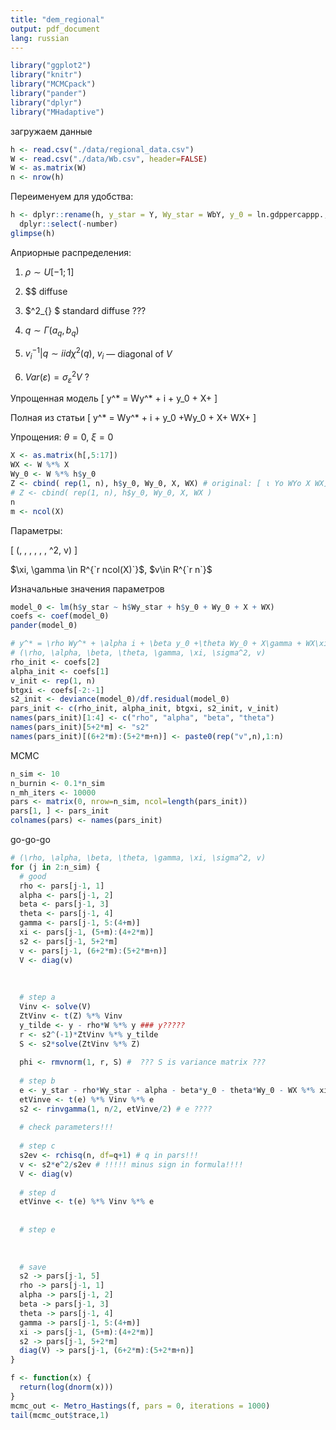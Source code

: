 ```yaml
---
title: "dem_regional"
output: pdf_document
lang: russian
---
```


```r
library("ggplot2")
library("knitr")
library("MCMCpack")
library("pander")
library("dplyr")
library("MHadaptive")
```


загружаем данные
```r
h <- read.csv("./data/regional_data.csv")
W <- read.csv("./data/Wb.csv", header=FALSE)
W <- as.matrix(W)
n <- nrow(h)
```

Переименуем для удобства:
```r
h <- dplyr::rename(h, y_star = Y, Wy_star = WbY, y_0 = ln.gdppercappp., region = X) %>% 
  dplyr::select(-number)
glimpse(h)
```


Априорные распределения:

1. $\rho \sim U[-1;1]$

2. $\phi \sim $ diffuse

3. $\sigma^2_{\varepsilon} \sim $ standard diffuse ???

4. $q \sim \Gamma(a_q, b_q)$

5. $v_i^{-1} | q \sim iid \chi^2(q)$, $v_i$ --- diagonal of $V$

6. $Var(\varepsilon) = \sigma^2_{\varepsilon} V$ ?

Упрощенная модель 
\[
y^* = \rho Wy^* + \alpha i + \beta y_0 + X\gamma + \varepsilon
\]

Полная из статьи
\[
y^* = \rho Wy^* + \alpha i + \beta y_0 +\theta Wy_0 + X\gamma + WX\xi +  \varepsilon
\]



Упрощения: $\theta=0$, $\xi=0$


```r
X <- as.matrix(h[,5:17])
WX <- W %*% X
Wy_0 <- W %*% h$y_0
Z <- cbind( rep(1, n), h$y_0, Wy_0, X, WX) # original: [ ι Yo WYo X WX]
# Z <- cbind( rep(1, n), h$y_0, Wy_0, X, WX )
n
m <- ncol(X)
```

Параметры:

\[
(\rho, \alpha, \beta, \theta, \gamma, \xi, \sigma^2, v)
\]


$\xi, \gamma \in R^{`r ncol(X)`}$, $v\in R^{`r n`}$


Изначальные значения параметров

```r
model_0 <- lm(h$y_star ~ h$Wy_star + h$y_0 + Wy_0 + X + WX)
coefs <- coef(model_0)
pander(model_0)
```

```r
# y^* = \rho Wy^* + \alpha i + \beta y_0 +\theta Wy_0 + X\gamma + WX\xi +  \varepsilon
# (\rho, \alpha, \beta, \theta, \gamma, \xi, \sigma^2, v)
rho_init <- coefs[2]
alpha_init <- coefs[1]
v_init <- rep(1, n)
btgxi <- coefs[-2:-1]
s2_init <- deviance(model_0)/df.residual(model_0)
pars_init <- c(rho_init, alpha_init, btgxi, s2_init, v_init)
names(pars_init)[1:4] <- c("rho", "alpha", "beta", "theta")
names(pars_init)[5+2*m] <- "s2"
names(pars_init)[(6+2*m):(5+2*m+n)] <- paste0(rep("v",n),1:n)
```



MCMC

```r
n_sim <- 10
n_burnin <- 0.1*n_sim
n_mh_iters <- 10000
pars <- matrix(0, nrow=n_sim, ncol=length(pars_init))
pars[1, ] <- pars_init
colnames(pars) <- names(pars_init)
```


go-go-go

```r
# (\rho, \alpha, \beta, \theta, \gamma, \xi, \sigma^2, v)
for (j in 2:n_sim) {
  # good 
  rho <- pars[j-1, 1]
  alpha <- pars[j-1, 2]
  beta <- pars[j-1, 3]
  theta <- pars[j-1, 4]
  gamma <- pars[j-1, 5:(4+m)]
  xi <- pars[j-1, (5+m):(4+2*m)]
  s2 <- pars[j-1, 5+2*m]
  v <- pars[j-1, (6+2*m):(5+2*m+n)]
  V <- diag(v)
  
  
  
  # step a
  Vinv <- solve(V)
  ZtVinv <- t(Z) %*% Vinv
  y_tilde <- y - rho*W %*% y ### y?????
  r <- s2^(-1)*ZtVinv %*% y_tilde
  S <- s2*solve(ZtVinv %*% Z)
  
  phi <- rmvnorm(1, r, S) #  ??? S is variance matrix ???
  
  # step b
  e <- y_star - rho*Wy_star - alpha - beta*y_0 - theta*Wy_0 - WX %*% xi
  etVinve <- t(e) %*% Vinv %*% e
  s2 <- rinvgamma(1, n/2, etVinve/2) # e ????
  
  # check parameters!!!
  
  # step c
  s2ev <- rchisq(n, df=q+1) # q in pars!!!
  v <- s2*e^2/s2ev # !!!!! minus sign in formula!!!!
  V <- diag(v)
  
  # step d
  etVinve <- t(e) %*% Vinv %*% e
  
  
  # step e
  
  
  
  # save
  s2 -> pars[j-1, 5]
  rho -> pars[j-1, 1]
  alpha -> pars[j-1, 2]
  beta -> pars[j-1, 3]
  theta -> pars[j-1, 4]
  gamma -> pars[j-1, 5:(4+m)]
  xi -> pars[j-1, (5+m):(4+2*m)]
  s2 -> pars[j-1, 5+2*m]
  diag(V) -> pars[j-1, (6+2*m):(5+2*m+n)]
}
```


```r
f <- function(x) {
  return(log(dnorm(x)))
}
mcmc_out <- Metro_Hastings(f, pars = 0, iterations = 1000)
tail(mcmc_out$trace,1)
```


